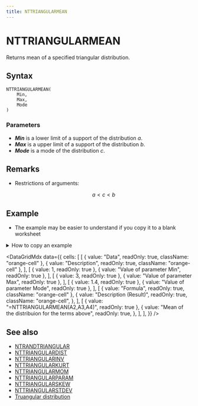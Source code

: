 ```yaml
---
title: NTTRIANGULARMEAN
---
```



# NTTRIANGULARMEAN

Returns mean of a specified triangular distribution.

## Syntax

```excel
NTTRIANGULARMEAN(
    Min,
    Max,
    Mode
)
```

### Parameters

- **_Min_** is a lower limit of a support of the distribution $a$.
- **_Max_** is a upper limit of a support of the distribution $b$.
- **_Mode_** is a mode of the distribution $c$.

## Remarks

- Restrictions of arguments:

  $$
  a<c<b
  $$

## Example

- The example may be easier to understand if you copy it to a blank worksheet

<details>
  <summary>How to copy an example</summary>

1.  Create a blank workbook or worksheet.
2.  Select the example in the Help topic.

    **Note**  Do not select the row or column headers.

    ![Selecting an example from Help](./../../assets/functions/HowToCopy.png)

    Selecting an example from Help

3.  Press CTRL+C.
4.  In the worksheet, select cell A1, and press CTRL+V.
5.  To switch between viewing the results and viewing the formulas that return the results, press CTRL+` (grave accent), or on the **Tools** menu, point to **Formula Auditing**, and then click **Formula Auditing Mode**.

</details>

<DataGridMdx
  data={{
    cells: [
      [
        { value: "Data", readOnly: true, className: "orange-cell" },
        { value: "Description", readOnly: true, className: "orange-cell" },
      ],
      [
        { value: 1, readOnly: true },
        { value: "Value of parameter Min", readOnly: true },
      ],
      [
        { value: 3, readOnly: true },
        { value: "Value of parameter Max", readOnly: true },
      ],
      [
        { value: 1.4, readOnly: true },
        { value: "Value of parameter Mode", readOnly: true },
      ],
      [
        { value: "Formula", readOnly: true, className: "orange-cell" },
        {
          value: "Description (Result)",
          readOnly: true,
          className: "orange-cell",
        },
      ],
      [
        { value: "=NTTRIANGULARMEAN(A2,A3,A4)", readOnly: true },
        {
          value: "Mean of the distribuion for the terms above",
          readOnly: true,
        },
      ],
    ],
  }}
/>

## See also

- [NTRANDTRIANGULAR](https://www.ntrand.com/ntrandtriangular/)
- [NTTRIANGULARDIST](https://www.ntrand.com/nttriangulardist/)
- [NTTRIANGULARINV](https://www.ntrand.com/nttriangularinv/)
- [NTTRIANGULARKURT](https://www.ntrand.com/nttriangularkurt/)
- [NTTRIANGULARMOM](https://www.ntrand.com/nttriangularmom/)
- [NTTRIANGULARPARAM](https://www.ntrand.com/nttriangularparam/)
- [NTTRIANGULARSKEW](https://www.ntrand.com/nttriangularskew/)
- [NTTRIANGULARSTDEV](https://www.ntrand.com/nttriangularstdev/)
- [Truangular distribution](https://www.ntrand.com/triangular-distribution/)
